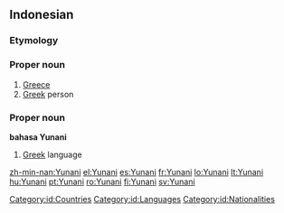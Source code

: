 ==Indonesian==
{{wikipedia|lang=id}}

===Etymology===
{{rfe|lang=id}}

===Proper noun===
{{infl|id|proper noun}}

# [[Greece]]
# [[Greek]] person

===Proper noun===
'''bahasa Yunani'''

# [[Greek]] language

[[Category:id:Countries]]
[[Category:id:Languages]]
[[Category:id:Nationalities]]

[[zh-min-nan:Yunani]]
[[el:Yunani]]
[[es:Yunani]]
[[fr:Yunani]]
[[lo:Yunani]]
[[lt:Yunani]]
[[hu:Yunani]]
[[pt:Yunani]]
[[ro:Yunani]]
[[fi:Yunani]]
[[sv:Yunani]]